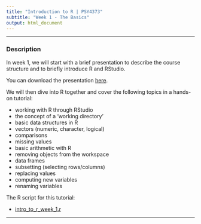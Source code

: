 ---
title: "Introduction to R | PSY4373"
subtitle: "Week 1 - The Basics"
output: html_document
---

---

### Description

In week 1, we will start with a brief presentation to describe the course structure and to briefly introduce R and RStudio.

You can download the presentation [here](FIXME!).

We will then dive into R together and cover the following topics in a hands-on tutorial:

- working with R through RStudio
- the concept of a 'working directory'
- basic data structures in R
- vectors (numeric, character, logical)
- comparisons
- missing values
- basic arithmetic with R
- removing objects from the workspace
- data frames
- subsetting (selecting rows/columns)
- replacing values
- computing new variables
- renaming variables

The R script for this tutorial:

- [intro_to_r_week_1.r](FIXME!)

---
